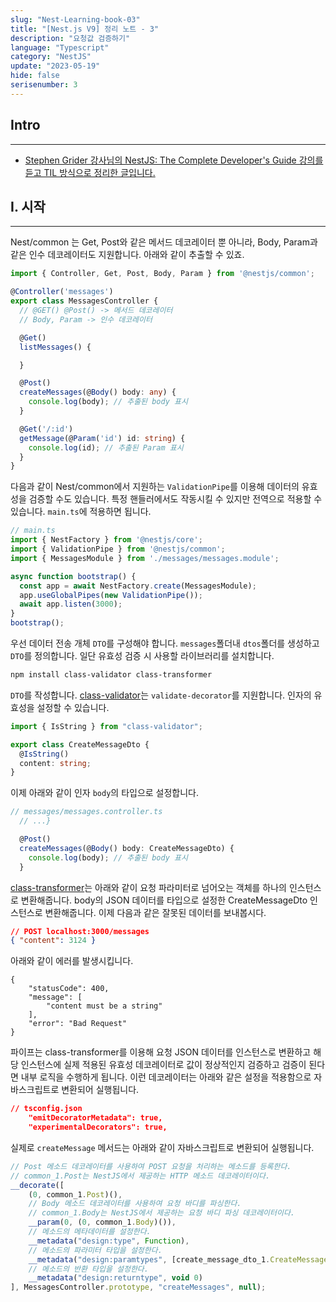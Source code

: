 ```yaml
---
slug: "Nest-Learning-book-03"
title: "[Nest.js V9] 정리 노트 - 3"
description: "요청값 검증하기"
language: "Typescript"
category: "NestJS"
update: "2023-05-19"
hide: false
serisenumber: 3
---
```

## Intro
---
- [Stephen Grider 강사님의 NestJS: The Complete Developer's Guide 강의를 듣고 TIL 방식으로 정리한 글입니다.](https://www.udemy.com/course/nestjs-the-complete-developers-guide//)

## I. 시작
---
Nest/common 는 Get, Post와 같은 메서드 데코레이터 뿐 아니라, Body, Param과 같은 인수 데코레이터도 지원합니다. 아래와 같이 추출할 수 있죠.
```ts
import { Controller, Get, Post, Body, Param } from '@nestjs/common';

@Controller('messages')
export class MessagesController {
  // @GET() @Post() -> 메서드 데코레이터
  // Body, Param -> 인수 데코레이터

  @Get()
  listMessages() {

  }

  @Post()
  createMessages(@Body() body: any) {
    console.log(body); // 추출된 body 표시
  }

  @Get('/:id')
  getMessage(@Param('id') id: string) {
    console.log(id); // 추출된 Param 표시
  }
}
```
다음과 같이 Nest/common에서 지원하는 `ValidationPipe`를 이용해 데이터의 유효성을 검증할 수도 있습니다. 특정 핸들러에서도 작동시킬 수 있지만 전역으로 적용할 수 있습니다. `main.ts`에 적용하면 됩니다.
```ts
// main.ts
import { NestFactory } from '@nestjs/core';
import { ValidationPipe } from '@nestjs/common';
import { MessagesModule } from './messages/messages.module';

async function bootstrap() {
  const app = await NestFactory.create(MessagesModule);
  app.useGlobalPipes(new ValidationPipe());
  await app.listen(3000);
}
bootstrap();
```
우선 데이터 전송 개체 `DTO`를 구성해야 합니다. `messages`폴더내 `dtos`폴더를 생성하고 `DTO`를 정의합니다. 일단 유효성 검증 시 사용할 라이브러리를 설치합니다.
```bash
npm install class-validator class-transformer
```
`DTO`를 작성합니다. [class-validator](https://github.com/typestack/class-validator)는 `validate-decorator`를 지원합니다. 인자의 유효성을 설정할 수 있습니다.
```ts
import { IsString } from "class-validator";

export class CreateMessageDto {
  @IsString()
  content: string;
}
```
이제 아래와 같이 인자 `body`의 타입으로 설정합니다.
```ts
// messages/messages.controller.ts
  // ...}

  @Post()
  createMessages(@Body() body: CreateMessageDto) {
    console.log(body); // 추출된 body 표시
  }
```
[class-transformer](https://github.com/typestack/class-transformer)는 아래와 같이 요청 파라미터로 넘어오는 객체를 하나의 인스턴스로 변환해줍니다. body의 JSON 데이터를 타입으로 설정한 CreateMessageDto 인스턴스로 변환해줍니다.
이제 다음과 같은 잘못된 데이터를 보내봅시다.
```json
// POST localhost:3000/messages
{ "content": 3124 }
```
아래와 같이 에러를 발생시킵니다.
```text
{
    "statusCode": 400,
    "message": [
        "content must be a string"
    ],
    "error": "Bad Request"
}
```
파이프는 class-transformer를 이용해 요청 JSON 데이터를 인스턴스로 변환하고 해당 인스턴스에 실제 적용된 유효성 데코레이터로 값이 정상적인지 검증하고 검증이 된다면 내부 로직을 수행하게 됩니다.
이런 데코레이터는 아래와 같은 설정을 적용함으로 자바스크립트로 변환되어 실행됩니다.
```json
// tsconfig.json
    "emitDecoratorMetadata": true,
    "experimentalDecorators": true,
```
실제로 `createMessage` 메서드는 아래와 같이 자바스크립트로 변환되어 실행됩니다.
```js
// Post 메소드 데코레이터를 사용하여 POST 요청을 처리하는 메소드를 등록한다.
// common_1.Post는 NestJS에서 제공하는 HTTP 메소드 데코레이터이다.
__decorate([
    (0, common_1.Post)(),
    // Body 메소드 데코레이터를 사용하여 요청 바디를 파싱한다.
    // common_1.Body는 NestJS에서 제공하는 요청 바디 파싱 데코레이터이다.
    __param(0, (0, common_1.Body)()),
    // 메소드의 메타데이터를 설정한다.
    __metadata("design:type", Function),
    // 메소드의 파라미터 타입을 설정한다.
    __metadata("design:paramtypes", [create_message_dto_1.CreateMessageDto]),
    // 메소드의 반환 타입을 설정한다.
    __metadata("design:returntype", void 0)
], MessagesController.prototype, "createMessages", null);
```